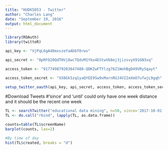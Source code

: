 ```yaml
---
title: "HUDK5053 - Twitter"
author: "Charles Lang"
date: "September 19, 2016"
output: html_document
---
```


```r
library(ROAuth)
library(twitteR)

api_key <- "VjPqL6gA48mxszeYaAbbT0rwv"

api_secret <- "0pRFO20QdTHVj8wcTQdvM1Yko4EStwVb8ej3jizsvyX91GN3xq"

access_token <- "917749879203647488-QDKZwFTYlzg76Z1WohBgD49VRySqayt"

access_token_secret <- "XX8Gk5zq1yaQYEE9Sw9xMarnRUJ4VIImXmO7ufwjL9gqh"

setup_twitter_oauth(api_key, api_secret, access_token, access_token_secret)
```

#Download Tweets
#'since' and 'until' could only have one week distance and it should be the recent one week
```r
TL <- searchTwitter("educational data mining", n=50, since='2017-10-01', until='2017-10-08')
TL <- do.call("rbind", lapply(TL, as.data.frame))
```

```r
counts=table(TL$screenName)
barplot(counts, las=2)

#By time of day
hist(TL$created, breaks = "d")
```
